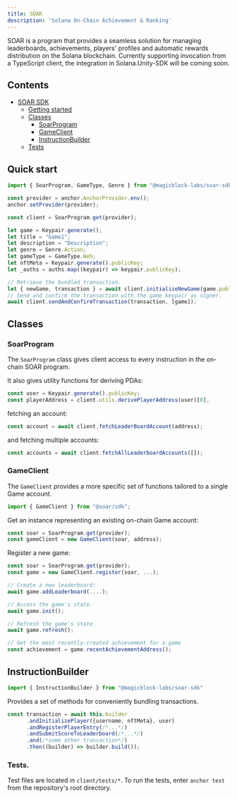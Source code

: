 ```yaml
---
title: SOAR
description: 'Solana On-Chain Achievement & Ranking'
---
```


SOAR is a program that provides a seamless solution for managing leaderboards, achievements, players' profiles and automatic rewards distribution on the Solana blockchain. Currently supporting invocation from a TypeScript client, the integration in Solana.Unity-SDK will be coming soon.

## Contents

- [SOAR SDK](#soar-sdk)
  - [Getting started](#quick-start)
  - [Classes](#classes)
    - [SoarProgram](#soarprogram)
    - [GameClient](#gameclient)
    - [InstructionBuilder](#instructionbuilder)
  - [Tests](#tests)

## Quick start 

```typescript
import { SoarProgram, GameType, Genre } from "@magicblock-labs/soar-sdk";

const provider = anchor.AnchorProvider.env();
anchor.setProvider(provider);

const client = SoarProgram.get(provider);

let game = Keypair.generate();
let title = "Game1";
let description = "Description";
let genre = Genre.Action;
let gameType = GameType.Web; 
let nftMeta = Keypair.generate().publicKey;
let _auths = auths.map((keypair) => keypair.publicKey);

// Retrieve the bundled transaction.
let { newGame, transaction } = await client.initializeNewGame(game.publicKey, title, description, genre, gameType, nftMeta, _auths);
// Send and confirm the transaction with the game keypair as signer. 
await client.sendAndConfirmTransaction(transaction, [game]);
```

## Classes

### SoarProgram

The `SoarProgram` class gives client access to every instruction in the on-chain SOAR program.

It also gives utility functions for deriving PDAs:

```typescript
const user = Keypair.generate().publicKey;
const playerAddress = client.utils.derivePlayerAddress(user)[0],
```

fetching an account:

```typescript
const account = await client.fetchLeaderBoardAccount(address);
```

and fetching multiple accounts:

```typescript
const accounts = await client.fetchAllLeaderboardAccounts([]);
```

### GameClient

The `GameClient` provides a more specific set of functions tailored to a single Game account.

```typescript
import { GameClient } from "@soar/sdk";
```

Get an instance representing an existing on-chain Game account:

```typescript
const soar = SoarProgram.get(provider);
const gameClient = new GameClient(soar, address);
```

Register a new game:

```typescript
const soar = SoarProgram.get(provider);
const game = new GameClient.register(soar, ...);
```

```typescript
// Create a new leaderboard:
await game.addLeaderboard(....);

// Access the game's state.
await game.init();

// Refresh the game's state.
await game.refresh();

// Get the most recently-created achievement for a game
const achievement = game.recentAchievementAddress();
```

## InstructionBuilder

```typescript
import { InstructionBuilder } from "@magicblock-labs/soar-sdk"
```

Provides a set of methods for conveniently bundling transactions.

```typescript
const transaction = await this.builder
      .andInitializePlayer({username, nftMeta}, user)
      .andRegisterPlayerEntry(/*...*/)
      .andSubmitScoreToLeaderboard(/*...*/)
      .and(/*some other transaction*/)
      .then((builder) => builder.build());
```

### Tests.

Test files are located in `client/tests/*`. To run the tests, enter `anchor test` from the repository's root directory.
